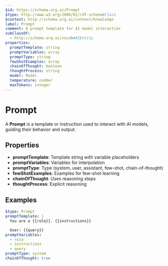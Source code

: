 ```yaml
---
$id: https://schema.org.ai/Prompt
$type: http://www.w3.org/2000/01/rdf-schema#Class
$context: http://schema.org.ai/context/knowledge
label: Prompt
comment: A prompt template for AI model interaction
subClassOf:
  - http://schema.org.ai/vocab#AIEntity
properties:
  promptTemplate: string
  promptVariables: array
  promptType: string
  fewShotExamples: array
  chainOfThought: boolean
  thoughtProcess: string
  model: Model
  temperature: number
  maxTokens: integer
---
```


# Prompt

A **Prompt** is a template or instruction used to interact with AI models, guiding their behavior and output.

## Properties

- **promptTemplate**: Template string with variable placeholders
- **promptVariables**: Variables for interpolation
- **promptType**: Type (system, user, assistant, few-shot, chain-of-thought)
- **fewShotExamples**: Examples for few-shot learning
- **chainOfThought**: Uses reasoning steps
- **thoughtProcess**: Explicit reasoning

## Examples

```yaml
$type: Prompt
promptTemplate: |
  You are a {{role}}. {{instructions}}

  User: {{query}}
promptVariables:
  - role
  - instructions
  - query
promptType: system
chainOfThought: true
```
